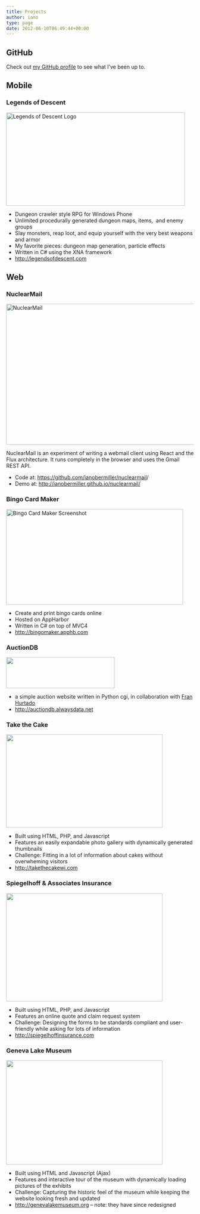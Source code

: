 ```yaml
---
title: Projects
author: iano
type: page
date: 2012-06-10T06:49:44+00:00
---
```


## GitHub

Check out [my GitHub profile][1] to see what I&#8217;ve been up to.

## Mobile

### Legends of Descent

[<img class="alignnone size-full wp-image-104" title="lod-logo" src="https://i1.wp.com/ianobermiller.com/wp-content/uploads/2012/06/logo.png?resize=480%2C250" alt="Legends of Descent Logo" width="480" height="250" srcset="https://i1.wp.com/ianobermiller.com/wp-content/uploads/2012/06/logo.png?w=480 480w, https://i1.wp.com/ianobermiller.com/wp-content/uploads/2012/06/logo.png?resize=300%2C156 300w" sizes="(max-width: 480px) 100vw, 480px" data-recalc-dims="1" />][2]

- Dungeon crawler style RPG for Windows Phone
- Unlimited procedurally generated dungeon maps, items,  and enemy groups
- Slay monsters, reap loot, and equip yourself with the very best weapons and armor
- My favorite pieces: dungeon map generation, particle effects
- Written in C# using the XNA framework
- <http://legendsofdescent.com>

## Web

### NuclearMail

[<img class="alignnone wp-image-234" src="https://i2.wp.com/ianobermiller.com/wp-content/uploads/2012/06/Screen-Shot-2014-09-06-at-8.58.26-AM.png?resize=600%2C378" alt="NuclearMail" width="600" height="378" srcset="https://i2.wp.com/ianobermiller.com/wp-content/uploads/2012/06/Screen-Shot-2014-09-06-at-8.58.26-AM.png?resize=1024%2C645 1024w, https://i2.wp.com/ianobermiller.com/wp-content/uploads/2012/06/Screen-Shot-2014-09-06-at-8.58.26-AM.png?resize=300%2C189 300w, https://i2.wp.com/ianobermiller.com/wp-content/uploads/2012/06/Screen-Shot-2014-09-06-at-8.58.26-AM.png?w=2000 2000w" sizes="(max-width: 600px) 100vw, 600px" data-recalc-dims="1" />][3]

NuclearMail is an experiment of writing a webmail client using React and the Flux architecture. It runs completely in the browser and uses the Gmail REST API.

- Code at: <https://github.com/ianobermiller/nuclearmail>/
- Demo at: <http://ianobermiller.github.io/nuclearmail/>

### Bingo Card Maker

[<img class="alignnone size-full wp-image-106" title="bingomaker" src="https://i0.wp.com/ianobermiller.com/wp-content/uploads/2012/06/bingomaker.png?resize=475%2C256" alt="Bingo Card Maker Screenshot" width="475" height="256" srcset="https://i0.wp.com/ianobermiller.com/wp-content/uploads/2012/06/bingomaker.png?w=475 475w, https://i0.wp.com/ianobermiller.com/wp-content/uploads/2012/06/bingomaker.png?resize=300%2C161 300w" sizes="(max-width: 475px) 100vw, 475px" data-recalc-dims="1" />][4]

- Create and print bingo cards online
- Hosted on AppHarbor
- Written in C# on top of MVC4
- <http://bingomaker.apphb.com>

### AuctionDB

[<img class="alignnone size-full wp-image-8" title="AuctionDB" src="https://i2.wp.com/ianobermiller.com/wp-content/uploads/2012/06/auctiondb.jpg?resize=291%2C83" alt="" width="291" height="83" data-recalc-dims="1" />][5]

- a simple auction website written in Python cgi, in collaboration with [Fran Hurtado][6]
- <http://auctiondb.alwaysdata.net>

### Take the Cake

[<img class="alignnone size-full wp-image-9" title="Take the Cake" src="https://i2.wp.com/ianobermiller.com/wp-content/uploads/2012/06/takethecake.jpg?resize=420%2C250" alt="" width="420" height="250" srcset="https://i2.wp.com/ianobermiller.com/wp-content/uploads/2012/06/takethecake.jpg?w=420 420w, https://i2.wp.com/ianobermiller.com/wp-content/uploads/2012/06/takethecake.jpg?resize=300%2C178 300w" sizes="(max-width: 420px) 100vw, 420px" data-recalc-dims="1" />][7]

- Built using HTML, PHP, and Javascript
- Features an easily expandable photo gallery with dynamically generated thumbnails
- Challenge: Fitting in a lot of information about cakes without overwheming visitors
- <http://takethecakewi.com>

### Spiegelhoff & Associates Insurance

[<img class="alignnone size-full wp-image-10" title="spiegelhoff" src="https://i0.wp.com/ianobermiller.com/wp-content/uploads/2012/06/spiegelhoff.jpg?resize=420%2C290" alt="" width="420" height="290" srcset="https://i0.wp.com/ianobermiller.com/wp-content/uploads/2012/06/spiegelhoff.jpg?w=420 420w, https://i0.wp.com/ianobermiller.com/wp-content/uploads/2012/06/spiegelhoff.jpg?resize=300%2C207 300w" sizes="(max-width: 420px) 100vw, 420px" data-recalc-dims="1" />][8]

- Built using HTML, PHP, and Javascript
- Features an online quote and claim request system
- Challenge: Designing the forms to be standards compliant and user-friendly while asking for lots of information
- <http://spiegelhoffinsurance.com>

### Geneva Lake Museum

[<img class="alignnone size-full wp-image-14" title="Geneva Lake Museum Website" src="https://i1.wp.com/ianobermiller.com/wp-content/uploads/2012/06/genevalakemuseum.jpg?resize=420%2C280" alt="" width="420" height="280" srcset="https://i1.wp.com/ianobermiller.com/wp-content/uploads/2012/06/genevalakemuseum.jpg?w=420 420w, https://i1.wp.com/ianobermiller.com/wp-content/uploads/2012/06/genevalakemuseum.jpg?resize=300%2C200 300w" sizes="(max-width: 420px) 100vw, 420px" data-recalc-dims="1" />][9]

- Built using HTML and Javascript (Ajax)
- Features and interactive tour of the museum with dynamically loading pictures of the exhibits
- Challenge: Capturing the historic feel of the museum while keeping the website looking fresh and updated
- <http://genevalakemuseum.org> &#8211; note: they have since redesigned

[1]: https://github.com/ianobermiller
[2]: http://legendsofdescent.com
[3]: https://i2.wp.com/ianobermiller.com/wp-content/uploads/2012/06/Screen-Shot-2014-09-06-at-8.58.26-AM.png
[4]: http://bingomaker.apphb.com
[5]: http://auctiondb.alwaysdata.net
[6]: http://franhurtado.com
[7]: http://takethecakewi.com
[8]: http://spiegelhoffinsurance.com
[9]: http://genevalakemuseum.org
